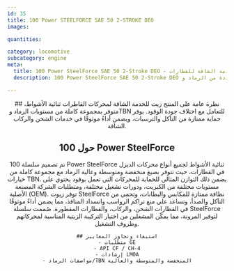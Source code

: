```yaml
---
id: 35
title: 100 Power STEELFORCE SAE 50 2-STROKE DEO
images:

quantities:

category: locomotive
subcategory: engine
meta:
  title: 100 Power SteelForce SAE 50 2-Stroke DEO - زيت محرك للخدمة الشاقة للقطارات
  description: 100 Power SteelForce SAE 50 2-Stroke DEO هو زيت محرك للخدمة الشاقة مُصمم لمحركات القاطرات ثنائية الأشواط. متوفر بمستويات متعددة من الرماد وTBN ليتناسب مع اختلاف جودة الوقود، ويوفر حماية ممتازة من التآكل والترسبات، ويضمن أداءً موثوقًا في عمليات الشحن والركاب الشاقة. يلبي متطلبات GE ومعايير API CF / CH-4 وإرشادات LMOA.

---
```


<Header>
    ## نظرة عامة على المنتج
    زيت للخدمة الشاقة لمحركات القاطرات ثنائية الأشواط، متوفر
    بمجموعة كاملة من مستويات الرماد وTBN للتعامل مع اختلاف جودة الوقود.
    يوفر حماية ممتازة من التآكل والترسبات، ويضمن أداءً موثوقًا في
    خدمات الشحن والركاب الشاقة.
    
## حول 100 Power SteelForce
  تم تصميم سلسلة 100 Power SteelForce ثنائية الأشواط لجميع أنواع محركات الديزل في القطارات، حيث تتوفر بصيغ منخفضة ومتوسطة وعالية الرماد مع مجموعة كاملة من خيارات TBN. يضمن ذلك التوازن المثالي للحماية للمحركات التي تعمل بوقود يحتوي على مستويات مختلفة من الكبريت، ودورات تشغيل مختلفة، ومتطلبات الشركة المصنعة الأصلية (OEM). توفر زيوت SteelForce نظافة ممتازة للمكابس والبطانات، وتحمي من التآكل والصدأ، وتساعد على منع تراكم الرواسب وانسداد المنافذ، مما يضمن أداءً موثوقًا في القطارات الشحن، والركاب، والقطارات المقطورة. صُممت سلسلة SteelForce لتوفير المرونة، مما يمكّن المشغلين من اختيار التركيبة الزيتية المناسبة لمحركاتهم وظروف التشغيل.

    ## استيفاء وتجاوز المعايير
    - متطلبات GE
    - API CF / CH-4
    - إرشادات LMOA
    - مواصفات الرماد/TBN المنخفضة والمتوسطة والعالية

</Header>
